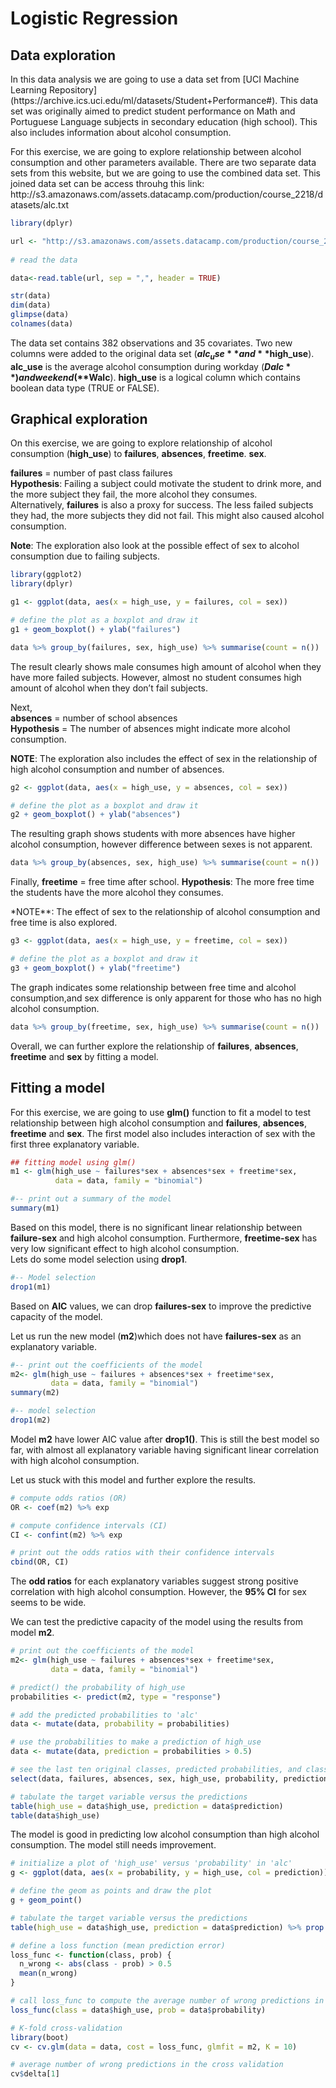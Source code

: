 # Logistic Regression

## Data exploration

In this data analysis we are going to use a data set from [UCI Machine Learning Repository] (https://archive.ics.uci.edu/ml/datasets/Student+Performance#). This data set was originally aimed to predict student performance on Math and Portuguese Language subjects in secondary education (high school). This also includes information about alcohol consumption.

For this exercise, we are going to explore relationship between alcohol consumption and other parameters available. There are two separate data sets from this website, but we are going to use the combined data set. This joined data set can be access throuhg this link: http://s3.amazonaws.com/assets.datacamp.com/production/course_2218/datasets/alc.txt 


```r
library(dplyr)

url <- "http://s3.amazonaws.com/assets.datacamp.com/production/course_2218/datasets/alc.txt"
 
# read the data

data<-read.table(url, sep = ",", header = TRUE)
```


```r
str(data)
dim(data)
glimpse(data)
colnames(data)
```

The data set contains 382 observations and 35 covariates. Two new columns were added to the original data set (**$alc_use** and **$high_use**). **alc_use** is the average alcohol consumption during workday (**$Dalc**) and weekend (**$Walc**). **high_use** is a logical column which contains boolean data type (TRUE or FALSE).

## Graphical exploration

On this exercise, we are going to explore relationship of alcohol consumption (**high_use**) to **failures**, **absences**, **freetime**. **sex**.

**failures** = number of past class failures  
**Hypothesis**: Failing a subject could motivate the student to drink more, and the more subject they fail, the more alcohol they consumes.  
                Alternatively, **failures** is also a proxy for success. The less failed subjects they had, the more subjects they did not fail. This might also caused alcohol consumption.  
                
**Note**:   The exploration also look at the possible effect of sex to alcohol consumption due to failing subjects.

```r
library(ggplot2)
library(dplyr)

g1 <- ggplot(data, aes(x = high_use, y = failures, col = sex))

# define the plot as a boxplot and draw it
g1 + geom_boxplot() + ylab("failures")
```

```r
data %>% group_by(failures, sex, high_use) %>% summarise(count = n())
```

The result clearly shows male consumes high amount of alcohol when they have more failed subjects. However, almost no student consumes high amount of alcohol when they don't fail subjects.

Next,  
**absences** = number of school absences  
**Hypothesis** = The number of absences might indicate more alcohol consumption.  

**NOTE**: The exploration also includes the effect of sex in the relationship of high alcohol consumption and number of absences.

```r
g2 <- ggplot(data, aes(x = high_use, y = absences, col = sex))

# define the plot as a boxplot and draw it
g2 + geom_boxplot() + ylab("absences")
```
The resulting graph shows students with more absences have higher alcohol consumption, however difference between sexes is not apparent.

```r
data %>% group_by(absences, sex, high_use) %>% summarise(count = n())
```


Finally, 
**freetime** = free time after school.
**Hypothesis**: The more free time the students have the more alcohol they consumes.

*NOTE**: The effect of sex to the relationship of alcohol consumption and free time is also explored. 
```r
g3 <- ggplot(data, aes(x = high_use, y = freetime, col = sex))

# define the plot as a boxplot and draw it
g3 + geom_boxplot() + ylab("freetime")
```
The graph indicates some relationship between free time and alcohol consumption,and sex difference is only apparent for those who has no high alcohol consumption. 

```r
data %>% group_by(freetime, sex, high_use) %>% summarise(count = n())
```

Overall, we can further explore the relationship of **failures**, **absences**, **freetime** and **sex** by fitting a model. 

## Fitting a model

For this exercise, we are going to use **glm()** function to fit a model to test relationship between high alcohol consumption and **failures**, **absences**, **freetime** and **sex**. The first model also includes interaction of sex with the first three explanatory variable.

```r
## fitting model using glm()
m1 <- glm(high_use ~ failures*sex + absences*sex + freetime*sex, 
          data = data, family = "binomial")

#-- print out a summary of the model
summary(m1)

```
Based on this model, there is no significant linear relationship between **failure-sex** and high alcohol consumption. Furthermore, **freetime-sex** has very low significant effect to high alcohol consumption.  
Lets do some model selection using **drop1**.

```r
#-- Model selection
drop1(m1)
```

Based on **AIC** values, we can drop **failures-sex** to improve the predictive capacity of the model.

Let us run the new model (**m2**)which does not have **failures-sex** as an explanatory variable.

```r
#-- print out the coefficients of the model
m2<- glm(high_use ~ failures + absences*sex + freetime*sex, 
         data = data, family = "binomial")
summary(m2)

#-- model selection
drop1(m2)
```
Model **m2** have lower AIC value after **drop1()**. This is still the best model so far, with almost all explanatory variable having significant linear correlation with high alcohol consumption.  

Let us stuck with this model and further explore the results.

```r
# compute odds ratios (OR)
OR <- coef(m2) %>% exp

# compute confidence intervals (CI)
CI <- confint(m2) %>% exp

# print out the odds ratios with their confidence intervals
cbind(OR, CI)
```
The **odd ratios** for each explanatory variables suggest strong positive correlation with high alcohol consumption. However, the **95% CI** for sex seems to be wide.  

We can test the predictive capacity of the model using the results from model **m2**.

```r
# print out the coefficients of the model
m2<- glm(high_use ~ failures + absences*sex + freetime*sex, 
         data = data, family = "binomial")

# predict() the probability of high_use
probabilities <- predict(m2, type = "response")

# add the predicted probabilities to 'alc'
data <- mutate(data, probability = probabilities)

# use the probabilities to make a prediction of high_use
data <- mutate(data, prediction = probabilities > 0.5)

# see the last ten original classes, predicted probabilities, and class predictions
select(data, failures, absences, sex, high_use, probability, prediction) %>% tail(10)

# tabulate the target variable versus the predictions
table(high_use = data$high_use, prediction = data$prediction)
table(data$high_use)

```
The model is good in predicting low alcohol consumption than high alcohol consumption. The model still needs improvement.

```r
# initialize a plot of 'high_use' versus 'probability' in 'alc'
g <- ggplot(data, aes(x = probability, y = high_use, col = prediction))

# define the geom as points and draw the plot
g + geom_point()

# tabulate the target variable versus the predictions
table(high_use = data$high_use, prediction = data$prediction) %>% prop.table() %>% addmargins()
```


```r
# define a loss function (mean prediction error)
loss_func <- function(class, prob) {
  n_wrong <- abs(class - prob) > 0.5
  mean(n_wrong)
}

# call loss_func to compute the average number of wrong predictions in the (training) data
loss_func(class = data$high_use, prob = data$probability)

# K-fold cross-validation
library(boot)
cv <- cv.glm(data = data, cost = loss_func, glmfit = m2, K = 10)

# average number of wrong predictions in the cross validation
cv$delta[1]

```


